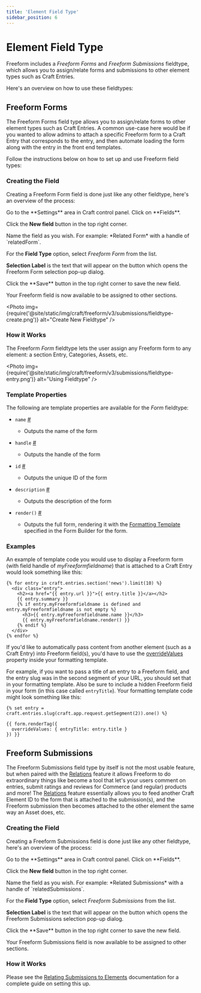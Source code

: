 ```yaml
---
title: 'Element Field Type'
sidebar_position: 6
---
```



# Element Field Type

Freeform includes a _Freeform Forms_ and _Freeform Submissions_ fieldtype, which allows you to assign/relate forms and submissions to other element types such as Craft Entries.

Here's an overview on how to use these fieldtypes:

## Freeform Forms

The Freeform Forms field type allows you to assign/relate forms to other element types such as Craft Entries. A common use-case here would be if you wanted to allow admins to attach a specific Freeform form to a Craft Entry that corresponds to the entry, and then automate loading the form along with the entry in the front end templates.

Follow the instructions below on how to set up and use Freeform field types:

### Creating the Field

Creating a Freeform Form field is done just like any other fieldtype, here's an overview of the process:

<VerticalStepWrapper>
<StepMarkdown>
Go to the **Settings** area in Craft control panel. Click on **Fields**.

Click the **New field** button in the top right corner.

</StepMarkdown>

<StepMarkdown>
Name the field as you wish. For example: *Related Form* with a handle of `relatedForm`.
</StepMarkdown>
<StepMarkdown>

For the **Field Type** option, select _Freeform Form_ from the list.

**Selection Label** is the text that will appear on the button which opens the Freeform Form selection pop-up dialog.

</StepMarkdown>
<StepMarkdown>
Click the **Save** button in the top right corner to save the new field.

</StepMarkdown>
</VerticalStepWrapper>

Your Freeform field is now available to be assigned to other sections.

<Photo
  img={require('@site/static/img/craft/freeform/v3/submissions/fieldtype-create.png')}
  alt="Create New Fieldtype"
/>

### How it Works

The Freeform _Form_ fieldtype lets the user assign any Freeform form to any element: a section Entry, Categories, Assets, etc.

<Photo
  img={require('@site/static/img/craft/freeform/v3/submissions/fieldtype-entry.png')}
  alt="Using Fieldtype"
/>

### Template Properties

The following are template properties are available for the _Form_ fieldtype:

- `name` <a href="#param-name" id="param-name" class="docs-anchor">#</a>
  - Outputs the name of the form
- `handle` <a href="#param-handle" id="param-handle" class="docs-anchor">#</a>
  - Outputs the handle of the form
- `id` <a href="#param-id" id="param-id" class="docs-anchor">#</a>
  - Outputs the unique ID of the form
- `description` <a href="#param-description" id="param-description" class="docs-anchor">#</a>
  - Outputs the description of the form
- `render()` <a href="#param-render" id="param-render" class="docs-anchor">#</a>

  - Outputs the full form, rendering it with the [Formatting Template](../templates/formatting/index.mdx) specified in the Form Builder for the form.

### Examples

An example of template code you would use to display a Freeform form (with field handle of _myFreeformfieldname_) that is attached to a Craft Entry would look something like this:

```twig showLineNumbers
{% for entry in craft.entries.section('news').limit(10) %}
  <div class="entry">
    <h2><a href="{{ entry.url }}">{{ entry.title }}</a></h2>
    {{ entry.summary }}
    {% if entry.myFreeformfieldname is defined and entry.myFreeformfieldname is not empty %}
      <h3>{{ entry.myFreeformfieldname.name }}</h3>
      {{ entry.myFreeformfieldname.render() }}
    {% endif %}
  </div>
{% endfor %}
```

If you'd like to automatically pass content from another element (such as a Craft Entry) into Freeform field(s), you'd have to use the [overrideValues](../templates/objects/form.mdx#prop-custattr-overridevalues) property inside your formatting template.

For example, if you want to pass a title of an entry to a Freeform field, and the entry slug was in the second segment of your URL, you should set that in your formatting template. Also be sure to include a hidden Freeform field in your form (in this case called `entryTitle`). Your formatting template code might look something like this:

```twig showLineNumbers
{% set entry = craft.entries.slug(craft.app.request.getSegment(2)).one() %}

{{ form.renderTag({
  overrideValues: { entryTitle: entry.title }
}) }}
```

## Freeform Submissions

The Freeform Submissions field type by itself is not the most usable feature, but when paired with the [Relations](./relations.mdx) feature it allows Freeform to do extraordinary things like become a tool that let's your users comment on entries, submit ratings and reviews for Commerce (and regular) products and more! The [Relations](./relations.mdx) feature essentially allows you to feed another Craft Element ID to the form that is attached to the submission(s), and the Freeform submission then becomes attached to the other element the same way an Asset does, etc.

### Creating the Field

Creating a Freeform Submissions field is done just like any other fieldtype, here's an overview of the process:

<VerticalStepWrapper>
<StepMarkdown>
Go to the **Settings** area in Craft control panel. Click on **Fields**.

Click the **New field** button in the top right corner.

</StepMarkdown>

<StepMarkdown>
Name the field as you wish. For example: *Related Submissions* with a handle of `relatedSubmissions`.
</StepMarkdown>
<StepMarkdown>

For the **Field Type** option, select _Freeform Submissions_ from the list.

**Selection Label** is the text that will appear on the button which opens the Freeform Submissions selection pop-up dialog.

</StepMarkdown>
<StepMarkdown>
Click the **Save** button in the top right corner to save the new field.

</StepMarkdown>
</VerticalStepWrapper>

Your Freeform Submissions field is now available to be assigned to other sections.

### How it Works

Please see the [Relating Submissions to Elements](../submissions/relations.mdx) documentation for a complete guide on setting this up.
